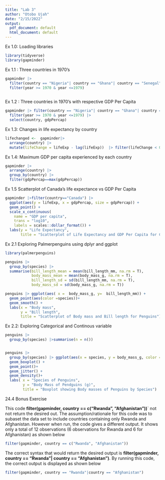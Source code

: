 ```yaml
---
title: "Lab 3"
author: "Otobo Ujah"
date: "2/15/2022"
output:
  pdf_document: default
  html_document: default
---
```



Ex 1.0: Loading libraries



```r
library(tidyverse)
library(gapminder)
```


Ex 1.1 : Three countries in 1970's

```r
gapminder |> 
  filter(country == "Nigeria"| country == "Ghana"| country == "Senegal") |> 
  filter(year >= 1970 & year <=1979)
  
```


Ex 1.2 : Three countries in 1970's with respective GDP Per Capita

```r

gapminder |> filter(country == "Nigeria"| country == "Ghana"| country == "Senegal") |> 
  filter(year >= 1970 & year <=1979) |>
  select(country, gdpPercap)

```



Ex 1.3: Changes in life expectancy by country


```r
lifechanged <-  gapminder|> 
  arrange(country) |>
  mutate(lifeChange = lifeExp - lag(lifeExp))  |> filter(lifeChange < 0)
```



Ex 1.4: Maximum GDP per capita experienced by each country


```r
gapminder |> 
  arrange(country) |> 
  group_by(country) |> 
  filter(gdpPercap==max(gdpPercap))

```


Ex 1.5 Scatterplot of Canada's life expectance vs GDP Per Capita



```r
gapminder |>filter(country=="Canada") |>
  ggplot(aes(y = lifeExp, x = gdpPercap, size = gdpPercap)) +
  geom_point() +
  scale_x_continuous(
    name = "GDP per capita", 
    trans = "log10", 
    labels = scales::dollar_format()) +
  labs(y = "Life Expectancy", 
       title = "Scatterplot of Life Expectancy and GDP Per Capita for Canada")
```


Ex 2.1 Exploring Palmerpenguins using dplyr and ggplot


```r
library(palmerpenguins)

penguins |> 
  group_by(species) |> 
  summarise(bill_length_mean = mean(bill_length_mm, na.rm = T),
            body_mass_mean = mean(body_mass_g, na.rm = T),
            bill_length_sd = sd(bill_length_mm, na.rm = T),
            body_mass_sd = sd(body_mass_g, na.rm = T)) 

penguins |> ggplot(aes( x =  body_mass_g, y=  bill_length_mm)) +
  geom_point(aes(color =species))+
  geom_smooth() +
  labs(x = "Body mass",
       y = "Bill length",
       title = "Scatterplot of Body mass and Bill length for Penguins")
```

Ex 2.2: Exploring Categorical and Continous variable
```r
penguins |>
  group_by(species) |>summarise(n = n())


penguins |>
  group_by(species) |> ggplot(aes(x = species, y = body_mass_g, color = species)) +
  geom_boxplot() +
  geom_point()+  
  geom_jitter() +
  geom_density()+
  labs( x = "Species of Penguins", 
        y = "Body Mass of Pendguins (g)",
        title = "Boxplot showing Body masses of Penguins by Species")

```


24.4 Bonus Exercise 
 
This code **filter(gapminder, country == c("Rwanda", "Afghanistan"))**` not not return the desired out. The assumption/rationale for this code was to subaset the data set to include countries containing only Rwanda and Afghanistan. However when run, the code gives a different output. It shows only a total of 12 observations (6 observations for Rwanda and 6 for Afghanistan) as shown below
```r
filter(gapminder, country == c("Rwanda", "Afghanistan")) 
```

The correct syntax that would return the desired output is **filter(gapminder, country == "Rwanda"| country == "Afghanistan")**. By running this code, the correct output is displayed as shown below 

```r
filter(gapminder, country == "Rwanda"|country == "Afghanistan") 
```


